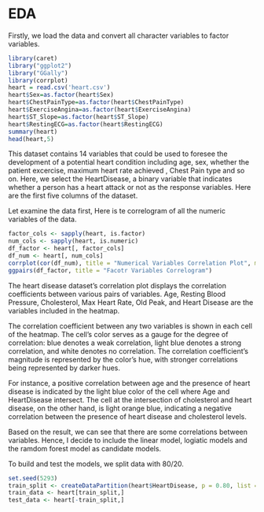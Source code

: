 # EDA
Firstly, we load the data and convert all character variables to factor variables. 
```r
library(caret)
library("ggplot2")                     
library("GGally")
library(corrplot)
heart = read.csv('heart.csv')
heart$Sex=as.factor(heart$Sex)
heart$ChestPainType=as.factor(heart$ChestPainType)
heart$ExerciseAngina=as.factor(heart$ExerciseAngina)
heart$ST_Slope=as.factor(heart$ST_Slope)
heart$RestingECG=as.factor(heart$RestingECG)
summary(heart)
head(heart,5)

```
This dataset contains 14 variables that could be used to foresee the development of a potential heart condition including age, sex, whether the patient excercise, maximum heart rate achieved , Chest Pain type and so on. 
Here, we select the HeartDisease, a binary variable that indicates whether a person has a heart attack or not as the response variables. Here are the first five columns of the dataset.

Let examine the data first, Here is te correlogram of all the numeric variables of the data. 
```r
factor_cols <- sapply(heart, is.factor)
num_cols <- sapply(heart, is.numeric)
df_factor <- heart[, factor_cols]
df_num <- heart[, num_cols]
corrplot(cor(df_num), title = "Numerical Variables Correlation Plot", mar=c(0,0,1,0))
ggpairs(df_factor, title = "Facotr Variables Correlogram")
```

The heart disease dataset's correlation plot displays the correlation coefficients between various pairs of variables. Age, Resting Blood Pressure, Cholesterol, Max Heart Rate, Old Peak, and Heart Disease are the variables included in the heatmap.

The correlation coefficient between any two variables is shown in each cell of the heatmap. The cell's color serves as a gauge for the degree of correlation: blue denotes a weak correlation, light blue denotes a strong correlation, and white denotes no correlation. The correlation coefficient's magnitude is represented by the color's hue, with stronger correlations being represented by darker hues.

For instance, a positive correlation between age and the presence of heart disease is indicated by the light blue color of the cell where Age and HeartDisease intersect. The cell at the intersection of cholesterol and heart disease, on the other hand, is light orange blue, indicating a negative correlation between the presence of heart disease and cholesterol levels.

Based on the result, we can see that there are some correlations between variables. Hence, I decide to include the linear model, logiatic models and the ramdom forest model as candidate models. 


To build and test the models, we split data with 80/20. 

```r
set.seed(5293)
train_split <- createDataPartition(heart$HeartDisease, p = 0.80, list = FALSE)
train_data <- heart[train_split,]
test_data <- heart[-train_split,]
```